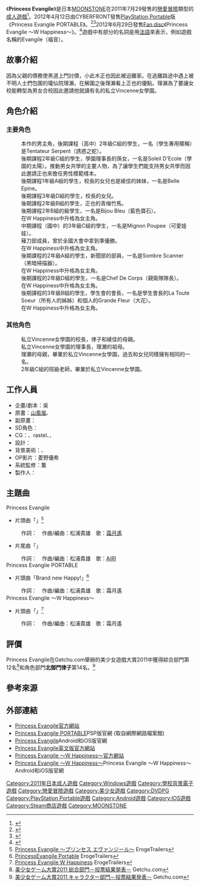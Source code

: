 {{Infobox animanga/Headerofja
|title= Princess Evangile
|image= Princess Evangile game cover.jpg 
|size= 263px
|caption= 《Princess Evangile》遊戲封面
|japanese= Princess Evangile 〜プリンセス エヴァンジール〜
|english= Princess Evangile
|kana= プリンセス エヴァンジール
|romaji= 
|genre= [[戀愛喜劇|戀愛喜劇]]、校園
}}
{{Infobox animanga/name
|formal= 
|common= 福音公主
}}
{{Infobox animanga/Game
|標題=Princess Evangile (PC/Android/iOS)<br/>Princess Evangile PORTABLE (PSP/Android)
|類型=[[戀愛冒險|戀愛冒險]]
|使用平台=Windows XP/Vista/7<br/>Windows XP/Vista/7/8 (英文版)<br/>[[PlayStation_Portable|PlayStation Portable]]、[[行動電話|行動電話]]<br/>[[Android|Android]]、[[iOS|iOS]]、[[DVD播放器|DVD播放器]]
|遊戲引擎=ExHIBIT
|開發團隊=[[MOONSTONE|MOONSTONE]]
|代理商=MOONSTONE (PC)<br/>CYBERFRONT (PSP)<br/>萌えAPP (Android/iOS)<br/>電脳CLUB ([[DVDPG|DVDPG]])<ref>[http://www.dennoclub.com/TitleList/dcpg/DCPG283/dcpg283.htm Princess Evangile～プリンセス エヴァンジール～] {{Wayback|url=http://www.dennoclub.com/TitleList/dcpg/DCPG283/dcpg283.htm |date=20160107011318 }}電脳CLUB{{ja}}</ref><br/>[[MangaGamer|MangaGamer]] (PC英文版)
|製作人={{lang|ja|恋純ほたる}}
|監製=
|腳本=呉
|人物設定=[[山風嵐|山風嵐]]、彩季なお<br/>えんどり、イチリ
|音樂=
|遊戲人數=1
|發售日=2011年7月29 (PC)<br/>2012年4月12日 (PSP)<ref>{{cite web|title=『PrincessEvangile Portable』女子校に入学した男子となり、学園生活を楽しもう|url=https://www.famitsu.com/news/201112/08006698.html|website=ファミ通.com|language=ja|date=2011-12-08|accessdate=2018-05-14|archive-date=2018-05-14|archive-url=https://web.archive.org/web/20180514142022/https://www.famitsu.com/news/201112/08006698.html|dead-url=no}}</ref><br/>2012年9月28日 (Android)<ref>{{cite web|title=Android版「PrincessEvangile～プリンセスエヴァンジール～」が萌えAPPに登場|url=http://www.4gamer.net/games/186/G018665/20120928094/|website=4Gamer.net|language=ja|date=2012-09-28|accessdate=2018-05-14|archive-date=2018-05-14|archive-url=https://web.archive.org/web/20180514141422/http://www.4gamer.net/games/186/G018665/20120928094/|dead-url=no}}</ref><br/>2012年11月30日 (iOS)<ref>{{cite web|title=9つの新しい恋の物語が描かれる「Princess Evangile～W Happiness～」iOS版が配信開始|url=https://www.gamer.ne.jp/news/201308070058/|website=Gamer|language=ja|date=2013年8月7日|accessdate=2018年5月14日|archive-date=2016年4月27日|archive-url=https://web.archive.org/web/20160427011027/http://www.gamer.ne.jp/news/201308070058/|dead-url=no}}</ref><br/>2013年2月28日 (DVDPG)<br/>2015年3月27日 (PC英文版)<br/>2015年10月14日 (Portable Android)
|對象年齡=18禁 (PC/DVDPG/行動電話)<br/>[[CERO|CERO]] C (PSP)<br/>全年齡 (Android/iOS/STEAM)
|結局數=4
}}
{{Infobox animanga/Game
|標題=Princess Evangile ～W Happiness～
|類型=[[戀愛冒險|戀愛冒險]]
|使用平台=Windows XP/Vista/7<br/>[[Android|Android]]、[[iOS|iOS]]
|遊戲引擎=ExHIBIT
|開發團隊=MOONSTONE
|代理商=MOONSTONE (PC)<br/>萌えAPP (Android/iOS)<br/>MangaGamer (PC英文版)<ref>{{cite web|title=[18+] MangaGamer Release Princess Evangile W Happiness, Offers “Adult Patch” for Steam Buyers|url=http://www.otakustudy.com/visual-novel/2017/08/18-mangagamer-release-princess-evangile-w-happiness-offers-adult-patch-steam-buyers/|website=The Otaku's Study|language=en|date=2017-08-13|accessdate=2018-05-14|archive-date=2018-05-14|archive-url=https://web.archive.org/web/20180514141941/http://www.otakustudy.com/visual-novel/2017/08/18-mangagamer-release-princess-evangile-w-happiness-offers-adult-patch-steam-buyers/|dead-url=no}}</ref>
|製作人={{lang|ja|恋純ほたる}}
|監製=
|腳本=呉
|人物設定=山風嵐、彩季なお<br/>えんどり、イチリ
|音樂=
|遊戲人數=1
|發售日=2012年6月29 (PC)<br/>2013年6月14日 (Android)<ref>{{cite web|title=恋愛ADV「Princess Evangile～W Happiness～」，本日配信スタート|url=http://www.4gamer.net/games/221/G022130/20130614115/|website=4Gamer.net|language=ja|date=2013-06-14|accessdate=2018-05-14|archive-date=2018-05-14|archive-url=https://web.archive.org/web/20180514213645/http://www.4gamer.net/games/221/G022130/20130614115/|dead-url=no}}</ref><br/>2013年8月7日 (iOS)<br/>2017年7月28日 (PC英文版)<ref>{{cite web|title=Princess Evangile W Happiness Pre-Orders Now Open|url=https://www.hardcoregamer.com/2017/07/02/princess-evangile-w-happiness-pre-orders-now-open/264022/|website=Hardcore Gamer|language=en|date=2017-07-02|accessdate=2018-05-14|archive-date=2018-05-14|archive-url=https://web.archive.org/web/20180514141754/https://www.hardcoregamer.com/2017/07/02/princess-evangile-w-happiness-pre-orders-now-open/264022/|dead-url=no}}</ref>
|對象年齡=18禁 (PC)<br/>全年齡 (Android/iOS/STEAM)
|結局數=9
}}
{{Infobox animanga/Footerofja}}

《'''Princess Evangile'''》是日本[[MOONSTONE|MOONSTONE]]在2011年7月29發售的[[戀愛冒險|戀愛冒險]]類型的[[日本成人遊戲|成人遊戲]]<ref name="Getchu">{{cite web|url=http://www.getchu.com/soft.phtml?id=705647|script-title=ja:Princess Evangile～プリンセスエヴァンジール～|publisher=Getchu.com|accessdate=2020-10-20|language=ja|archive-date=2015-04-06|archive-url=https://web.archive.org/web/20150406023816/http://www.getchu.com/soft.phtml?id=705647|dead-url=no}}</ref>。2012年4月12日由CYBERFRONT發售[[PlayStation_Portable|PlayStation Portable]]版《Princess Evangile PORTABLE》。<ref>{{cite web|title=學園戀愛遊戲《Princess Evangile 攜帶版》宣傳影片釋出暨人物介紹|url=https://gnn.gamer.com.tw/7/62267.html|website=巴哈姆特電玩資訊站|language=zh-tw|date=2012-02-08|accessdate=2018-05-14|archive-date=2018-05-14|archive-url=https://web.archive.org/web/20180514142213/https://gnn.gamer.com.tw/7/62267.html|dead-url=no}}</ref><ref>{{cite web|title=PSP用恋愛ADV「PrincessEvangile Portable」が2012年3月29日に発売。女子校でたった一人の男子として学園の共学化を目指す|url=http://www.4gamer.net/games/144/G014468/20111208015/|website=4Gamer.net|language=ja|date=2011-12-08|accessdate=2018-05-14|archive-date=2018-05-14|archive-url=https://web.archive.org/web/20180514213622/http://www.4gamer.net/games/144/G014468/20111208015/|dead-url=no}}</ref>2012年6月29日發售[[Fan_disc|Fan disc]]《Princess Evangile 〜W Happiness〜》。<ref>{{cite web|url=http://www.getchu.com/soft.phtml?id=729293|title=Princess Evangile W Happiness|publisher=Getchu.com|accessdate=2015年4月2日|language=ja|archive-date=2015年4月2日|archive-url=https://web.archive.org/web/20150402224801/http://www.getchu.com/soft.phtml?id=729293|dead-url=no}}</ref>遊戲中有部分的名詞是用[[法語|法語]]來表示，例如遊戲名稱的Evangile（福音）。

== 故事介紹 ==
因為父親的債務使黑道上門討債，小此木正也因此被迫離家。在逃離路途中遇上被不明人士們包圍的瓏仙院理瀨，在解圍之後理瀨看上正也的優點。理瀨為了要讓女校能轉型為男女合校因此邀請他就讀有名的私立Vincenne女學園。

== 角色介紹 ==
=== 主要角色 ===
;{{nihongo|小此木正也|小此木 正也 （おこのぎ まさや）}}
:本作的男主角，後期課程（高中）2年級C組的學生，一名（學生專用暱稱）是Tentateur Serpent（誘惑之蛇）。
;{{nihongo|瓏仙院理瀬|瓏仙院 理瀬 （ろうせんいん りせ）|聲優：{{tsl|ja|赤司弓妃||サトウユキ}}<ref name="Getchu"/>}}
:後期課程2年級C組的學生，學園理事長的孫女，一名是Soleil D'Ecole（學園的太陽）。推動男女共學的主要人物，為了讓學生們能支持男女共學而因此邀請正也來擔任男性模範樣本。
;{{nihongo|北御門律子|北御門 律子 （きたみかど りつこ）|聲優：[[遠野Soyogi|遠野梵]]<ref name="Getchu"/>}}
:後期課程1年級A組的學生，校長的女兒也是綾佳的妹妹，一名是Belle Epine。
;{{nihongo|北御門綾佳|北御門 綾佳 （きたみかど あやか）|聲優：{{tsl|ja|吉川華生}}<ref name="Getchu"/>}}
:後期課程3年級D組的學生，校長的女兒。
;{{nihongo|鷺澤千帆|鷺澤 千帆 （さぎさわ ちほ）|聲優：{{tsl|ja|水桐けいと||水霧けいと}}<ref name="Getchu"/>}}
:後期課程2年級B組的學生，正也的青梅竹馬。
;{{nihongo|上宮城瑠璃子|上宮城 瑠璃子 （かみやぎ るりこ|聲優：{{tsl|ja|中家志穂}}<ref name="Getchu"/>}}
:後期課程2年B組的級學生，一名是Bijou Bleu（藍色寶石）。
:在W Happiness中升格為女主角。
;{{nihongo|柳瀨木乃美|柳瀬 このみ （やなせ このみ）|聲優：{{tsl|ja|藤森ゆき奈}}<ref name="Getchu"/>}}
:中期課程（國中）的3年級C組的學生，一名是Mignon Poupee（可愛娃娃）。
:薙刀部成員，曾於全國大會中拿到準優勝。
:在W Happiness中升格為女主角。
;{{nihongo|野木民恵|野木 民恵 （のぎ たみえ）|聲優：{{tsl|ja|上田朱音}}<ref name="Getchu"/>}}
:後期課程的2年級A組的學生，新聞部的部員，一名是Sombre Scanner（黑暗掃描器）。
:在W Happiness中升格為女主角。
;{{nihongo|目加田美月|目加田 美月 （めかた みつき）|聲優：{{tsl|ja|鈴音華月}}<ref name="Getchu"/>}}
:後期課程的2年級D組的學生，一名是Chef De Corps（親衛隊隊長）。
:在W Happiness中升格為女主角。
;{{nihongo|妙義摩理香|妙義 摩理香 （みょうぎ まりか）|聲優：{{tsl|ja|香澄りょう}}<ref name="Getchu"/>}}
:後期課程的3年級B組的學生，學生會的會長，一名是學生會長的La Toute Soeur（所有人的姊姊）和個人的Grande Fleur（大花）。
:在W Happiness中升格為女主角。

=== 其他角色 ===
;{{nihongo|北御門美砂子|北御門 美砂子（きたみかど みさこ）|聲優：{{lang|ja|桐矢ノエル}}}}
:私立Vincenne女學園的校長，律子和綾佳的母親。
;{{nihongo|瓏仙院美都子|瓏仙院 美都子（ろうせんいん みつこ）}}
:私立Vincenne女學園的理事長，理瀬的祖母。
;{{nihongo|瓏仙院香里|瓏仙院 香里（ろうせんいん かおり）}}
:理瀬的母親，畢業於私立Vincenne女學園，過去和女兒同樣擁有相同的一名。
;{{nihongo|修女三島|シスター三島}}
:2年級C組的班級老師，畢業於私立Vincenne女學園。

==工作人員==
*企畫/劇本：吳
*原畫：[[山風嵐|山風嵐]]、{{lang|ja|彩季なお}}
*副原畫：{{lang|ja|えんどり}}
*SD角色：{{lang|ja|イチリ}}
*CG：{{lang|ja|ひなたなお}}、rastel、{{lang|ja|えんどり}}、{{lang|ja|エーキチ}}
*設計：{{lang|ja|GETUMENサーキット}}
*背景美術：{{lang|ja|出雲寺ぜんすけ}}、{{lang|ja|てつや}}
*OP影片：菱野優希
*系統監修：薫
*製作人：{{lang|ja|恋純ほたる}}

== 主題曲 ==
;Princess Evangile
*片頭曲「{{lang|ja|勇気の魔法}}」<ref>[http://erogetrailers.com/soft/7654 Princess Evangile ～プリンセス エヴァンジール～] {{Wayback|url=http://erogetrailers.com/soft/7654 |date=20160301200521 }}ErogeTrailers{{ja}}</ref>
:作詞：{{lang|ja|藤本スミレ}}　作曲/編曲：松浦貴雄　歌：[[霜月遙|霜月遙]]
*片尾曲「{{lang|ja|桜が見てた}}」
:作詞：{{lang|ja|藤本スミレ}}　作曲/編曲：松浦貴雄　歌：[[AiRI|AiRI]]
;Princess Evangile PORTABLE
*片頭曲「Brand new Happy!」<ref>[http://erogetrailers.com/soft/8433 PrincessEvangile Portable] {{Wayback|url=http://erogetrailers.com/soft/8433 |date=20160301190750 }}ErogeTrailers{{ja}}</ref>
:作詞：{{lang|ja|藤本スミレ}}　作曲/編曲：松浦貴雄　歌：霜月遙
;Princess Evangile ～W Happiness～
*片頭曲「{{lang|ja|未来のハジマリ}}」<ref>[http://erogetrailers.com/soft/8432 Princess Evangile W Happiness] {{Wayback|url=http://erogetrailers.com/soft/8432 |date=20160301192712 }}ErogeTrailers{{ja}}</ref>
:作詞：{{lang|ja|藤本スミレ}}　作曲/編曲：松浦貴雄　歌：霜月遙

==評價==
Princess Evangile在Getchu.com舉辦的美少女遊戲大賞2011中獲得綜合部門第12名<ref>[http://www.getchu.com/pc/2011_g_ranking/ 美少女ゲーム大賞2011 総合部門－投票結果発表－] {{Wayback|url=http://www.getchu.com/pc/2011_g_ranking/ |date=20140918084454 }}Getchu.com{{ja}}</ref>和角色部門'''北御門律子'''第14名。<ref>[http://www.getchu.com/pc/2011_g_ranking/chara.html 美少女ゲーム大賞2011 キャラクター部門－投票結果発表－] {{Wayback|url=http://www.getchu.com/pc/2011_g_ranking/chara.html |date=20160209054107 }}Getchu.com{{ja}}</ref>

==參考來源==
{{reflist|30em}}

== 外部連結 ==
* [https://www.moon-stone.jp/product/ms12/ Princess Evangile官方網站]{{Wayback|url=https://www.moon-stone.jp/product/ms12/ |date=20190426082338 }}{{ja icon}}
* [https://web.archive.org/web/20130813093031/http://www.cyberfront.co.jp/title/princess_evangile/ Princess Evangile PORTABLE]PSP版官網 (取自網際網路檔案館){{ja icon}}
* [http://moeapp.net/special/princessevangile.html Princess Evangile]{{Wayback|url=http://moeapp.net/special/princessevangile.html |date=20150402125608 }}Android和iOS版官網{{ja icon}}
* [http://mangagamer.org/princessevangile/ Princess Evangile英文版官方網站]{{Wayback|url=http://mangagamer.org/princessevangile/ |date=20180423200808 }}{{en icon}}
* [https://www.moon-stone.jp/product/ms14/ Princess Evangile ～W Happiness～官方網站]{{Wayback|url=https://www.moon-stone.jp/product/ms14/ |date=20190520213204 }}{{ja icon}}
* [http://moeapp.net/special/princessevangile_wh.html Princess Evangile ～W Happiness～]{{Wayback|url=http://moeapp.net/special/princessevangile_wh.html |date=20150225213030 }}Princess Evangile ～W Happiness～ Android和iOS版官網{{ja icon}}

{{MOONSTONE}}

{{DEFAULTSORT:Princess Evangile}}
[[Category:2011年日本成人遊戲|Category:2011年日本成人遊戲]]
[[Category:Windows遊戲|Category:Windows遊戲]]
[[Category:學校背景電子遊戲|Category:學校背景電子遊戲]]
[[Category:戀愛冒險遊戲|Category:戀愛冒險遊戲]]
[[Category:美少女遊戲|Category:美少女遊戲]]
[[Category:DVDPG|Category:DVDPG]]
[[Category:PlayStation_Portable遊戲|Category:PlayStation Portable遊戲]]
[[Category:Android遊戲|Category:Android遊戲]]
[[Category:IOS遊戲|Category:IOS遊戲]]
[[Category:Steam商店遊戲|Category:Steam商店遊戲]]
[[Category:MOONSTONE|Category:MOONSTONE]]